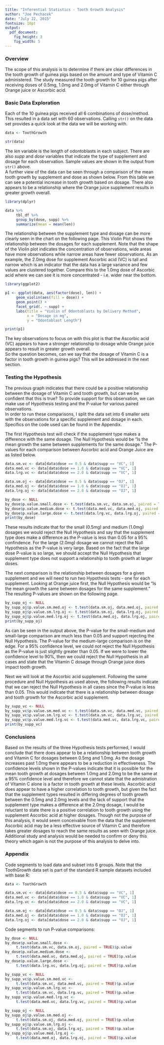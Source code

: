 ```yaml
---
title: "Inferential Statistics - Tooth Growth Analysis"
author: "Joe Pechacek"
date: "July 22, 2015"
fontsize: 10pt
output: 
  pdf_document: 
    fig_height: 3
    fig_width: 5
---
```


### Overview
The scope of this analysis is to determine if there are clear differences in the
tooth growth of guinea pigs based on the amount and type of Vitamin C administered.
The study measured the tooth growth for 10 guinea pigs after receiving doses of 
0.5mg, 1.0mg and 2.0mg of Vitamin C either through Orange juice or Ascorbic acid.

### Basic Data Exploration
Each of the 10 guinea pigs received all 6 combinations of dose/method.  This 
resulted in a data set with 60 observations.  Calling `str()` on the data set 
provides a quick look at the data we will be working with.

``` r
data <- ToothGrowth

str(data)

```

The *len* variable is the length of odontoblasts in each subject.  There are 
also *supp* and *dose* variables that indicate the type of supplement and dosage
for each observation.  Sample values are shown in the output from `str()` above.  
A further view of the data can be seen through a comparison of the mean tooth
growth by supplement and dose as shown below.  From this table we can see a
potential increase in tooth growth based on dosage.  There also appears to be a
relationship where the Orange juice supplement results in greater growth overall.

``` r
library(dplyr)
```

``` r
data %>%
     tbl_df %>%
     group_by(dose, supp) %>%
     summarize(mean = mean(len))
```

The relationship between the supplement type and dosage can be more clearly seen
in the chart on the following page.  This Violin Plot shows the relationship
between the dosages for each supplement.  Note that the shape of the Violin plot
indicates the concentration of observations, wide areas have more observations
while narrow areas have fewer observations.  As an example, the 2.0mg dose for
supplement Ascorbic acid (VC) is tall and narrow which is an indicator that the
data has a large variance and few values are clustered together.  Compare this 
to the 1.0mg dose of Ascorbic acid where we can see it is more concentrated - 
i.e. wider near the bottom.

``` r
library(ggplot2)
```

``` r
p1 <- ggplot(data, aes(factor(dose), len)) +
     geom_violin(aes(fill = dose)) +
     geom_point() +
     facet_grid(. ~ supp) +
     labs(title = "Violin of Odontoblasts by Delivery Method",
          x = "Dosage in mg",
          y = "Odontoblast Length")

print(p1)
```

The key observations to focus on with this plot is that the Ascorbic 
acid (VC) appears to have a stronger relationship to dosage while Orange juice 
appears to result in greater growth overall.  
So the question becomes, can we say that the dosage of Vitamin C is a factor in
tooth growth in guinea pigs? This will be addressed in the next section.

### Testing the Hypothesis
The previous graph indicates that there could be a positive relationship between
the dosage of Vitamin C and tooth growth, but can we be confident that this is true?
To provide support for this observation, we can make use of Hypothesis 
testing and the P-value for various paired observations.  
In order to run these comparisons, I split the data set into 6 smaller 
sets with the observations for a specific supplement and dosage in each.
Specifics on the code used can be found in the Appendix.  

The first Hypothesis test will check if the supplement type makes a difference 
with the same dosage.  The Null Hypothesis would be "Is the mean growth the 
same between supplements for the same dosage."  The P-values for each comparison
between Ascorbic acid and Orange Juice are as listed below.

``` r
data.sm.vc <- data[data$dose == 0.5 & data$supp == "VC", 1]
data.med.vc <- data[data$dose == 1.0 & data$supp == "VC", 1]
data.lrg.vc <- data[data$dose == 2.0 & data$supp == "VC", 1]

data.sm.oj <- data[data$dose == 0.5 & data$supp == "OJ", 1]
data.med.oj <- data[data$dose == 1.0 & data$supp == "OJ", 1]
data.lrg.oj <- data[data$dose == 2.0 & data$supp == "OJ", 1]

```

``` r
by_dose <- NULL
by_dose$p.value.small.dose <- t.test(data.sm.vc, data.sm.oj, paired = TRUE)$p.value
by_dose$p.value.medium.dose <- t.test(data.med.vc, data.med.oj, paired = TRUE)$p.value
by_dose$p.value.large.dose <- t.test(data.lrg.vc, data.lrg.oj, paired = TRUE)$p.value
print(by_dose)
```

These results indicate that for the small (0.5mg) and medium (1.0mg) 
dosages we would reject the Null Hypothesis and say that the supplement type
does make a difference as the P-value is less than 0.05 for a 95% confindence.
For the large (2.0mg) dosage we cannot reject the Null Hypothesis as the P-value
is very large.  Based on the fact that the large dose P-value is so large, we
should accept the Null Hypothesis that supplement type does not support a
relationship to tooth growth at larger doses.

The next comparison is the relationship between dosages for a given supplement 
and we will need to run two Hypothesis tests - one for each supplement.
Looking at Orange juice first, the Null Hypothesis would be "Is the mean growth
the same between dosages for the same supplement."  The resulting P-values are
shown on the following page.

\newpage
``` r
by_supp_oj <- NULL
by_supp_oj$p.value.sm.med.oj <- t.test(data.sm.oj, data.med.oj, paired = TRUE)$p.value
by_supp_oj$p.value.sm.lrg.oj <- t.test(data.sm.oj, data.lrg.oj, paired = TRUE)$p.value
by_supp_oj$p.value.med.lrg.oj <- t.test(data.med.oj, data.lrg.oj, paired = TRUE)$p.value
print(by_supp_oj)
```

As can be seen in the output above, the P-value for the small-medium and
small-large comparison are much less than 0.05 and support rejecting the Null
Hypothesis.  The P-value for the medium-large comparison is on the edge. For 
a 95% confidence level, we could not reject the Null Hypothesis as the P-value
is just slightly greater than 0.05.  If we were to lower the confidence level to
90%, then we could reject the Null Hypothesis in all cases and state that the 
Vitamin C dosage through Orange juice does impact tooth growth.

Next we will look at the Ascorbic acid supplement.  Following the same procedure
and Null Hypothesis as used above, the following results indicate that we can 
reject the Null Hypothesis in all cases since the P-value is less than 0.05.
This would indicate that there is a relationship between dosage and tooth growth 
for the Ascorbic acid supplement.

``` r
by_supp_vc <- NULL
by_supp_vc$p.value.sm.med.vc <- t.test(data.sm.vc, data.med.vc, paired = TRUE)$p.value
by_supp_vc$p.value.sm.lrg.vc <- t.test(data.sm.vc, data.lrg.vc, paired = TRUE)$p.value
by_supp_vc$p.value.med.lrg.vc <- t.test(data.med.vc, data.lrg.vc, paired = TRUE)$p.value
print(by_supp_vc)
```

### Conclusions
Based on the results of the three Hypothesis tests performed, I would conclude
that there does appear to be a relationship between tooth growth and Vitamin
C for dosages between 0.5mg and 1.0mg.  As the dosage increases past 1.0mg 
there appears to be a reduction in effectiveness.  The confidence levels shown
in the P-values indicate that it is possible for the mean tooth growth at 
dosages between 1.0mg and 2.0mg to be the same at a 95% confidence level and
therefore we cannot state that the admistration of Vitamin C alone is a factor
in tooth growth at these levels. Ascorbic acid does appear to have a higher
correlation to tooth growth, but given the fact that the supplement types 
resulted in differing degrees of tooth growth between the 0.5mg and 2.0mg levels
and the lack of support that the supplement type makes a difference at the 2.0mg
dosage, I would be reluctant to state there is a positive correlation to tooth
growth using the supplement Ascorbic acid at higher dosages. Though not the 
purpose of this analysis, it would seem conceivable from the data that the
supplement Ascorbic acid may be a less effective source of Vitamin C and 
therefore takes greater dosages to reach the same results as seen with Orange
juice.  Additional study and analysis would be needed to confirm or deny this
theory which again is not the purpose of this analysis to delve into.

\newpage
### Appendix

Code segments to load data and subset into 6 groups.  Note that the ToothGrowth
data set is part of the standard R sample datasets included with base R:

``` r

data <- ToothGrowth

data.sm.vc <- data[data$dose == 0.5 & data$supp == "VC", 1]
data.med.vc <- data[data$dose == 1.0 & data$supp == "VC", 1]
data.lrg.vc <- data[data$dose == 2.0 & data$supp == "VC", 1]

data.sm.oj <- data[data$dose == 0.5 & data$supp == "OJ", 1]
data.med.oj <- data[data$dose == 1.0 & data$supp == "OJ", 1]
data.lrg.oj <- data[data$dose == 2.0 & data$supp == "OJ", 1]

```

Code segments to run P-value comparisons:

``` r

by_dose <- NULL
by_dose$p.value.small.dose <- 
     t.test(data.sm.vc, data.sm.oj, paired = TRUE)$p.value
by_dose$p.value.medium.dose <- 
     t.test(data.med.vc, data.med.oj, paired = TRUE)$p.value
by_dose$p.value.large.dose <- 
     t.test(data.lrg.vc, data.lrg.oj, paired = TRUE)$p.value

by_supp_vc <- NULL
by_supp_vc$p.value.sm.med.vc <- 
     t.test(data.sm.vc, data.med.vc, paired = TRUE)$p.value
by_supp_vc$p.value.sm.lrg.vc <- 
     t.test(data.sm.vc, data.lrg.vc, paired = TRUE)$p.value
by_supp_vc$p.value.med.lrg.vc <- 
     t.test(data.med.vc, data.lrg.vc, paired = TRUE)$p.value

by_supp_oj <- NULL
by_supp_oj$p.value.sm.med.oj <- 
     t.test(data.sm.oj, data.med.oj, paired = TRUE)$p.value
by_supp_oj$p.value.sm.lrg.oj <- 
     t.test(data.sm.oj, data.lrg.oj, paired = TRUE)$p.value
by_supp_oj$p.value.med.lrg.oj <- 
     t.test(data.med.oj, data.lrg.oj, paired = TRUE)$p.value

```
